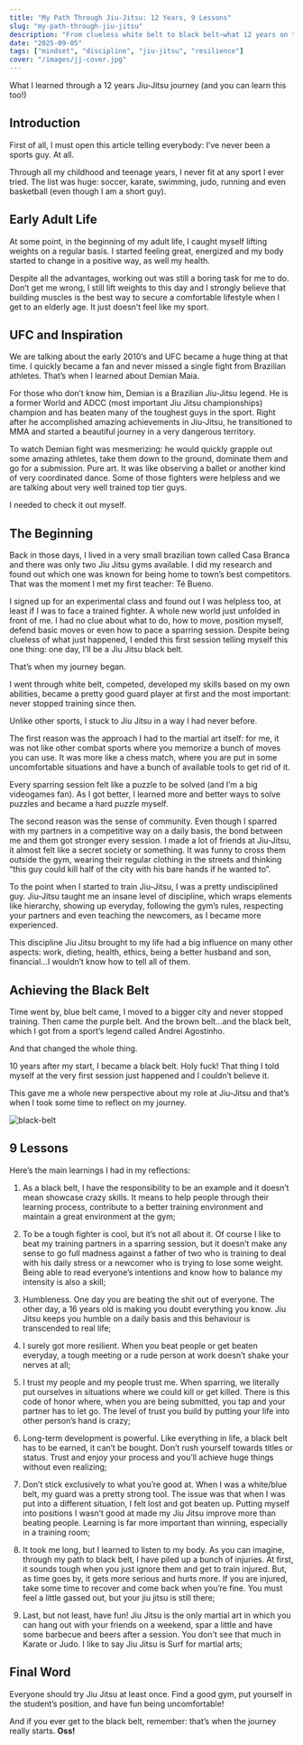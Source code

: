 ```yaml
---
title: "My Path Through Jiu-Jitsu: 12 Years, 9 Lessons"
slug: "my-path-through-jiu-jitsu"
description: "From clueless white belt to black belt—what 12 years on the mat taught me about discipline, humility, and resilience."
date: "2025-09-05"
tags: ["mindset", "discipline", "jiu-jitsu", "resilience"]
cover: "/images/jj-cover.jpg"
---
```


<MyCallout>
What I learned through a 12 years Jiu-Jitsu journey (and you can learn this too!)
</MyCallout>

## Introduction

First of all, I must open this article telling everybody: I’ve never been a sports guy. At all.

Through all my childhood and teenage years, I never fit at any sport I ever tried. The list was huge: soccer, karate, swimming, judo, running and even basketball (even though I am a short guy).

## Early Adult Life

At some point, in the beginning of my adult life, I caught myself lifting weights on a regular basis. I started feeling great, energized and my body started to change in a positive way, as well my health.

Despite all the advantages, working out was still a boring task for me to do. Don’t get me wrong, I still lift weights to this day and I strongly believe that building muscles is the best way to secure a comfortable lifestyle when I get to an elderly age. It just doesn’t feel like my sport.

## UFC and Inspiration

We are talking about the early 2010’s and UFC became a huge thing at that time. I quickly became a fan and never missed a single fight from Brazilian athletes. That’s when I learned about Demian Maia.

For those who don’t know him, Demian is a Brazilian Jiu-Jitsu legend. He is a former World and ADCC (most important Jiu Jitsu championships) champion and has beaten many of the toughest guys in the sport. Right after he accomplished amazing achievements in Jiu-Jitsu, he transitioned to MMA and started a beautiful journey in a very dangerous territory.

To watch Demian fight was mesmerizing: he would quickly grapple out some amazing athletes, take them down to the ground, dominate them and go for a submission. Pure art. It was like observing a ballet or another kind of very coordinated dance. Some of those fighters were helpless and we are talking about very well trained top tier guys.

I needed to check it out myself.

## The Beginning

Back in those days, I lived in a very small brazilian town called Casa Branca and there was only two Jiu Jitsu gyms available. I did my research and found out which one was known for being home to town’s best competitors. That was the moment I met my first teacher: Té Bueno.

I signed up for an experimental class and found out I was helpless too, at least if I was to face a trained fighter. A whole new world just unfolded in front of me. I had no clue about what to do, how to move, position myself, defend basic moves or even how to pace a sparring session. Despite being clueless of what just happened, I ended this first session telling myself this one thing: one day, I’ll be a Jiu Jitsu black belt.

That’s when my journey began.

I went through white belt, competed, developed my skills based on my own abilities, became a pretty good guard player at first and the most important: never stopped training since then.

Unlike other sports, I stuck to Jiu Jitsu in a way I had never before.

The first reason was the approach I had to the martial art itself: for me, it was not like other combat sports where you memorize a bunch of moves you can use. It was more like a chess match, where you are put in some uncomfortable situations and have a bunch of available tools to get rid of it. 

<MyCallout>
Every sparring session felt like a puzzle to be solved (and I’m a big videogames fan). As I got better, I learned more and better ways to solve puzzles and became a hard puzzle myself.
</MyCallout>

The second reason was the sense of community. Even though I sparred with my partners in a competitive way on a daily basis, the bond between me and them got stronger every session. I made a lot of friends at Jiu-Jitsu, it almost felt like a secret society or something. It was funny to cross them outside the gym, wearing their regular clothing in the streets and thinking “this guy could kill half of the city with his bare hands if he wanted to”.

To the point when I started to train Jiu-Jitsu, I was a pretty undisciplined guy. Jiu-Jitsu taught me an insane level of discipline, which wraps elements like hierarchy, showing up everyday, following the gym’s rules, respecting your partners and even teaching the newcomers, as I became more experienced.

This discipline Jiu Jitsu brought to my life had a big influence on many other aspects: work, dieting, health, ethics, being a better husband and son, financial…I wouldn’t know how to tell all of them.

## Achieving the Black Belt

Time went by, blue belt came, I moved to a bigger city and never stopped training. Then came the purple belt. And the brown belt…and the black belt, which I got from a sport’s legend called Andrei Agostinho.

And that changed the whole thing.

10 years after my start, I became a black belt. Holy fuck! That thing I told myself at the very first session just happened and I couldn’t believe it.

This gave me a whole new perspective about my role at Jiu-Jitsu and that’s when I took some time to reflect on my journey.

![black-belt](/images/bjj-black-belt.png)

## 9 Lessons

Here’s the main learnings I had in my reflections:

1. As a black belt, I have the responsibility to be an example and it doesn’t mean showcase crazy skills. It means to help people through their learning process, contribute to a better training environment and maintain a great environment at the gym;

2. To be a tough fighter is cool, but it’s not all about it. Of course I like to beat my training partners in a sparring session, but it doesn’t make any sense to go full madness against a father of two who is training to deal with his daily stress or a newcomer who is trying to lose some weight. Being able to read everyone’s intentions and know how to balance my intensity is also a skill;

3. Humbleness. One day you are beating the shit out of everyone. The other day, a 16 years old is making you doubt everything you know. Jiu Jitsu keeps you humble on a daily basis and this behaviour is transcended to real life;

4. I surely got more resilient. When you beat people or get beaten everyday, a tough meeting or a rude person at work doesn’t shake your nerves at all;

5. I trust my people and my people trust me. When sparring, we literally put ourselves in situations where we could kill or get killed. There is this code of honor where, when you are being submitted, you tap and your partner has to let go. The level of trust you build by putting your life into other person’s hand is crazy;

6. Long-term development is powerful. Like everything in life, a black belt has to be earned, it can’t be bought. Don’t rush yourself towards titles or status. Trust and enjoy your process and you’ll achieve huge things without even realizing;

7. Don’t stick exclusively to what you’re good at. When I was a white/blue belt, my guard was a pretty strong tool. The issue was that when I was put into a different situation, I felt lost and got beaten up. Putting myself into positions I wasn’t good at made my Jiu Jitsu improve more than beating people. Learning is far more important than winning, especially in a training room;

8. It took me long, but I learned to listen to my body. As you can imagine, through my path to black belt, I have piled up a bunch of injuries. At first, it sounds tough when you just ignore them and get to train injured. But, as time goes by, it gets more serious and hurts more. If you are injured, take some time to recover and come back when you’re fine. You must feel a little gassed out, but your jiu jitsu is still there;

9. Last, but not least, have fun! Jiu Jitsu is the only martial art in which you can hang out with your friends on a weekend, spar a little and have some barbecue and beers after a session. You don’t see that much in Karate or Judo. I like to say Jiu Jitsu is Surf for martial arts;

## Final Word
<MyCallout>
Everyone should try Jiu Jitsu at least once. Find a good gym, put yourself in the student’s position, and have fun being uncomfortable!
</MyCallout>

And if you ever get to the black belt, remember: that’s when the journey really starts.
**Oss!**
